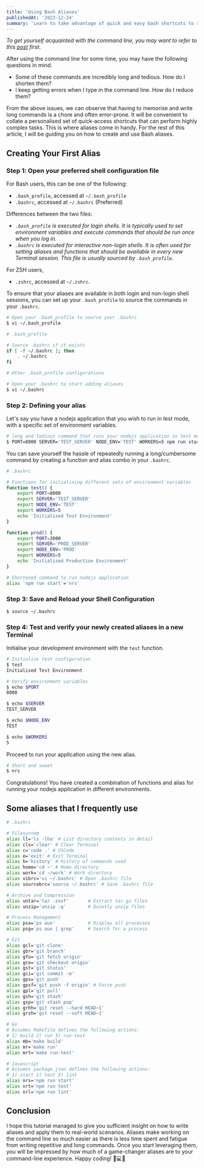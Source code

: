```yaml
---
title: 'Using Bash Aliases'
publishedAt: '2023-12-24'
summary: 'Learn to take advantage of quick and easy bash shortcuts to speed up your terminal experience.'
---
```


*To get yourself acquainted with the command line, you may want to refer to this [post](/posts/Getting-Started-With-The-Command-Line) first*.

After using the command line for some time, you may have the following questions in mind.
- Some of these commands are incredibly long and tedious. How do I shorten them?
- I keep getting errors when I type in the command line. How do I reduce them?

From the above issues, we can observe that having to memorise and write long commands is a chore and often error-prone. It will be convenient to collate a personalised set of quick-access shortcuts that can perform highly complex tasks. This is where aliases come in handy. For the rest of this article, I will be guiding you on how to create and use Bash aliases.

## Creating Your First Alias

### Step 1: Open your preferred shell configuration file

For Bash users, this can be one of the following:
- `.bash_profile`, accessed at `~/.bash_profile`
- `.bashrc`, accessed at `~/.bashrc` (Preferred)

Differences between the two files:
- *`.bash_profile` is executed for login shells. It is typically used to set environment variables and execute commands that should be run once when you log in.*
- *`.bashrc` is executed for interactive non-login shells. It is often used for setting aliases and functions that should be available in every new Terminal session. This file is usually sourced by `.bash_profile`.*

For ZSH users, 
- `.zshrc`, accessed at `~/.zshrc`.

To ensure that your aliases are available in both login and non-login shell sessions, you can set up your `.bash_profile` to source the commands in your `.bashrc`.

```bash
# Open your .bash_profile to source your .bashrc
$ vi ~/.bash_profile
```

```bash
# .bash_profile

# Source .bashrc if it exists
if [ -f ~/.bashrc ]; then
    . ~/.bashrc
fi

# Other .bash_profile configurations
```
```bash
# Open your .bashrc to start adding aliases
$ vi ~/.bashrc
```

### Step 2: Defining your alias

Let's say you have a nodejs application that you wish to run in test mode, with a specific set of environment variables. 

```bash
# long and tedious command that runs your nodejs application in test mode
$ PORT=8000 SERVER='TEST_SERVER' NODE_ENV='TEST' WORKERS=5 npm run start
```

You can save yourself the hassle of repeatedly running a long/cumbersome command by creating a function and alias combo in your `.bashrc`.

```bash
# .bashrc

# Functions for initialising different sets of environment variables
function test() {
    export PORT=8000
    export SERVER='TEST_SERVER'
    export NODE_ENV='TEST'
    export WORKERS=5
    echo 'Initialised Test Environment'
}

function prod() {
    export PORT=3000
    export SERVER='PROD_SERVER'
    export NODE_ENV='PROD'
    export WORKERS=5
    echo 'Initialised Production Environment'
}

# Shortened command to run nodejs application
alias 'npm run start'='nrs'
```

### Step 3: Save and Reload your Shell Configuration

```bash
$ source ~/.bashrc
```

### Step 4: Test and verify your newly created aliases in a new Terminal

Initialise your development environment with the `test` function.

```bash
# Initialise test configuration
$ test
Initialised Test Environment

# Verify environment variables
$ echo $PORT
8000

$ echo $SERVER
TEST_SERVER

$ echo $NODE_ENV
TEST

$ echo $WORKERS
5
```

Proceed to run your application using the new alias.
```bash
# Short and sweet
$ nrs
```

Congratulations! You have created a combination of functions and alias for running your nodejs application in different environments.

## Some aliases that I frequently use

```bash
# .bashrc

# Filesystem
alias ll='ls -lha' # List directory contents in detail
alias cls='clear' # Clear Terminal
alias c='code .' # VSCode
alias e='exit' # Exit Terminal
alias h='history' # History of commands used
alias home='cd ~' # Home directory
alias work='cd ~/work' # Work directory
alias vibrc='vi ~/.bashrc' # Open .bashrc file
alias sourcebrc='source ~/.bashrc' # Save .bashrc file

# Archive and Compression
alias untar='tar -zxvf'       # Extract tar.gz files
alias unzip='unzip -q'        # Quietly unzip files

# Process Management
alias psa='ps aux'            # Display all processes
alias psg='ps aux | grep'     # Search for a process

# Git
alias gcl='git clone'
alias gbr='git branch'
alias gfo='git fetch origin'
alias gco='git checkout origin'
alias gst='git status'
alias gci='git commit -m'
alias gps='git push'
alias gpsf='git push -f origin' # Force push
alias gpl='git pull'
alias gsh='git stash'
alias gsp='git stash pop'
alias grhh='git reset --hard HEAD~1'
alias grsh='git reset --soft HEAD~1'

# Go
# Assumes Makefile defines the following actions:
# 1) build 2) run 3) run-test
alias mb='make build'
alias mr='make run'
alias mrt='make run-test'

# Javascript
# Assumes package.json defines the following actions:
# 1) start 2) test 3) lint
alias nrs='npm run start'
alias nrt='npm run test'
alias nrl='npm run lint'
```

## Conclusion
I hope this tutorial managed to give you sufficient insight on how to write aliases and apply them to real-world scenarios. Aliases make working on the command line so much easier as there is less time spent and fatigue from writing repetitive and long commands. Once you start leveraging them, you will be impressed by how much of a game-changer aliases are to your command-line experience. Happy coding! 🧙💻✨
